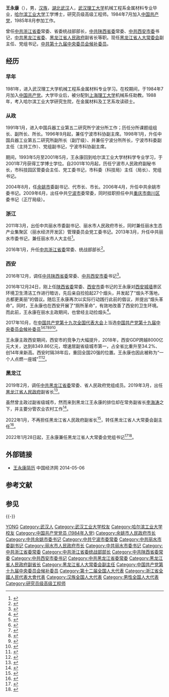 {{Other uses|王永康}}
{{Infobox_officeholder
| name = 王永康
| image name = 
| width = 
| office = [[黑龙江省人大常委会|黑龙江省人大常委会]]党组书记
| term_start = 2022年1月28日
| term_end = 
| 1blankname = 主任
| 1namedata = [[许勤_(1961年)|许勤]]
| office1 = [[黑龙江省人民政府|黑龙江省人民政府]]副省长
| term_start1 = 2019年3月25日
| term_end1 = 2022年1月20日
| 1blankname1 = 省长
| 1namedata1 = [[王文涛|王文涛]]{{to}}[[胡昌升|胡昌升]]
| office2 = [[中国共产党西安市委员会|中国共产党西安市委员会]]书记
| term_start2 = 2016年12月9日
| term_end2 = 2019年2月27日
| predecessor2 = [[魏民洲|魏民洲]]
| deputy2 = [[上官吉庆|上官吉庆]]{{to}}[[李明远_(1965年)|李明远]]（副书记兼市长）
| successor2 = [[王浩_(1963年)|王浩]]
| office3 = [[中国共产党浙江省委员会|中国共产党浙江省委员会]]统战部部长
| 1blankname3 = 省委书记
| 1namedata3 = [[夏宝龙|夏宝龙]]
| term_start3 = 2016年2月1日
| term_end3 = 2016年12月9日
| predecessor3 = [[孙文友|孙文友]]
| successor3 = [[冯志礼|冯志礼]]
| office4 = [[中国共产党丽水市委员会|中国共产党丽水市委员会]]书记
| term_start4 = 2013年3月14日
| term_end4 = 2016年1月30日
| predecessor4 = [[卢子跃|卢子跃]]
| deputy4 = [[黄志平_(1961年)|黄志平]]{{to}}[[朱晨|朱晨]]（副书记兼市长）
| successor4 = [[史济锡|史济锡]]
| office5 = [[丽水市人民政府|丽水市人民政府]]市长
| 1blankname5 = 市委书记
| 1namedata5 = [[卢子跃|卢子跃]]
| term_start5 = 2011年3月25日
| term_end5 = 2013年4月10日
| predecessor5 = [[卢子跃|卢子跃]]
| successor5 = [[黄志平_(1961年)|黄志平]]
| sex = 男
| 民族 = 汉族
| different name = 
| date of birth = {{birth year and age|1963|11}}
| place of birth = 
| date of death = 
| place of death = 
| native place = [[湖北省|湖北省]][[武汉市|武汉市]]
| party = {{CPC}}
| spouse = 
| relatives = 
| educate = 
* [[武汉工业大学|武汉工业大学]]机械工程系金属材料专业学士学位
* [[哈尔滨工业大学|哈尔滨工业大学]]金属材料及热处理专业硕士学位
* [[哈尔滨工业大学|哈尔滨工业大学]]材料学专业博士学位
}}

'''王永康'''（{{bd|1963年|11月|catIdx=W王}}），男，[[汉族|汉族]]，[[湖北省|湖北]][[武汉市|武汉]]人，[[武汉理工大学|武汉理工大学]]机械工程系金属材料专业毕业，[[哈尔滨工业大学|哈尔滨工业大学]]工学博士，研究员级高级工程师。1984年7月加入[[中国共产党|中国共产党]]，1985年8月参加工作。

曾任[[中国共产党浙江省委员会|中共浙江省委]]常委、省委统战部部长，[[中国共产党陕西省委员会|中共陕西省委]]常委、[[中国共产党西安市委员会|中共西安市委]]书记，[[中国共产党黑龙江省委员会|中共黑龙江省委]]、[[黑龙江省人民政府|黑龙江省人民政府]]副省长等职。现任[[黑龙江省人大常委会|黑龙江省人大常委会]]副主任、党组书记，[[中国共产党第十九届中央委员会候补委员列表|中共第十九届中央委员会候补委员]]。

==经历==
===早年===
1981年，进入武汉理工大学机械工程系金属材料专业学习。在校期间，于1984年7月加入[[中国共产党|中国共产党]]。大学毕业后，被分配到[[上海理工大学|上海理工大学]]机械系任助教。1988年，考入哈尔滨工业大学研究生院，在金属材料及工艺系攻读硕士。

===从政===
1991年1月，进入中国兵器工业第五二研究所宁波分所工作；历任分所课题组组长、副所长、所长。1996年9月起，兼任宁波市科协副主席。1998年1月，升任中国兵器工业第五二研究所副所长（副厅级）、并兼任宁波分所所长，宁波市科委副主任（主持工作）、党组副书记，宁波市科协副主席。

期间，1993年5月至2001年5月，王永康回到哈尔滨工业大学材料学专业学习，于2001年7月获得工学博士学位。自2001年10月起，历任宁波市人民政府副秘书长，市科技园区管委会主任、党工委书记，市科委（科技局）主任（局长）、党组书记。

2004年8月，任[[余姚市|余姚市]]委副书记、代市长、市长。2006年4月，升任中共余姚市委书记。2009年6月，出任中共[[宁波市|宁波市]]委常委，同时挂职担任中共[[重庆市|重庆市]][[南川区|南川区]]委书记（正厅局级）。

===浙江===
2011年3月，出任中共丽水市委副书记、丽水市人民政府市长，同时兼任丽水生态产业集聚区（丽水经济开发区）管理委员会党工委书记。2013年3月，升任中共丽水市委书记，兼任丽水市人大主任<ref>{{cite web|title=王永康任丽水市人大主任 黄志平任市长|url=http://district.ce.cn/newarea/sddy/201304/10/t20130410_24278488.shtml|accessdate=2014-06-06|publisher=中国经济网|archive-url=https://web.archive.org/web/20140829123501/http://district.ce.cn/newarea/sddy/201304/10/t20130410_24278488.shtml|archive-date=2014-08-29|dead-url=no}}</ref>。

2016年1月，升任[[中国共产党浙江省委员会|中共浙江省委]]常委、统战部部长<ref>{{cite news|title=王永康任浙江省委常委、省委统战部长|url=http://renshi.people.com.cn/n1/2016/0201/c139617-28100646.html|accessdate=2016-02-01|newspaper=中国共产党新闻网|archive-date=2016-02-02|archive-url=https://web.archive.org/web/20160202113525/http://renshi.people.com.cn/n1/2016/0201/c139617-28100646.html|dead-url=no}}</ref>。

===西安===
2016年12月，调任[[中国共产党陕西省委员会|中共陕西省委]]常委、[[中共西安市委|中共西安市委]]书记<ref>{{cite news|title=王永康任陕西省委常委西安市委书记|url=http://news.sina.com.cn/c/sz/2016-12-09/doc-ifxypipt0706644.shtml|accessdate=2016-12-09|4=|archive-date=2016-12-10|archive-url=https://web.archive.org/web/20161210151157/http://news.sina.com.cn/c/sz/2016-12-09/doc-ifxypipt0706644.shtml|dead-url=no}}</ref>。

2016年12月24日，刚上任[[中国共产党陕西省委员会|陕西省委]]常委、[[西安市|西安市]]委书记的王永康对[[西安城墙|西安城墙]]景区环境卫生清洁工作进行暗访，先后亲自捡拾起27个烟头，并发起了“烟头不落地，古都更美丽”的倡议。随后王永康再次以实际行动践行此前的倡议，并提出“烟头革命”。同时，王永康也在西安开展了“厕所革命”，有效地改善了西安的卫生环境。而此前，王永康在丽水主政期间，也曾经主动捡烟头<ref>{{cite news|title=履新两个月 西安"捡烟头市委书记"瘦了|url=http://news.163.com/17/0215/23/CDBQQ9PN0001899N.html|accessdate=2017-02-15|4=|archive-url=https://web.archive.org/web/20170216101027/http://news.163.com/17/0215/23/CDBQQ9PN0001899N.html|archive-date=2017-02-16|dead-url=yes}}</ref>。

2017年10月，在[[中国共产党第十九次全国代表大会|中国共产党第十九次全国代表大会]]上当选[[中国共产党第十九届中央委员会候补委员列表|中国共产党第十九届中央委员会候补委员]]<ref>{{cite news|title=中国共产党第十九届中央委员会候补委员名单（172名）|url=https://news.gmw.cn/2017-10/25/content_26593954.htm|accessdate=2021-08-18|work=光明日报|agency=光明网|archive-date=2021-08-18|archive-url=https://web.archive.org/web/20210818074600/https://news.gmw.cn/2017-10/25/content_26593954.htm|dead-url=no}}</ref><ref>{{cite news|title=十九届中央委员、候补委员、中央纪委委员名单|url=http://news.cri.cn/20171024/f3e85cce-38bb-818d-ce36-bd4c66d0d4c6.html|accessdate=2021-08-18|work=国际在线|agency=国际在线|archive-date=2021-08-18|archive-url=https://web.archive.org/web/20210818074542/http://news.cri.cn/20171024/f3e85cce-38bb-818d-ce36-bd4c66d0d4c6.html|dead-url=no}}</ref><ref>{{cite news|title=十九大受权发布：中国共产党第十九届中央委员会候补委员名单|url=http://www.xinhuanet.com//politics/19cpcnc/2017-10/24/c_1121848883.htm|accessdate=2021-08-18|work=新华网|agency=新华网|archive-date=2018-12-09|archive-url=https://web.archive.org/web/20181209124324/http://www.xinhuanet.com//politics/19cpcnc/2017-10/24/c_1121848883.htm|dead-url=no}}</ref><ref>{{cite news|title=中国共产党第十九届中央委员会候补委员名单|url=http://guoqing.china.com.cn/zy/2018-03/01/content_50628437.htm|accessdate=2021-08-18|work=中国网|agency=中国网|archive-date=2021-08-18|archive-url=https://web.archive.org/web/20210818074045/http://guoqing.china.com.cn/zy/2018-03/01/content_50628437.htm|dead-url=no}}</ref><ref>{{cite news|title=中国共产党第十九届中央委员会候补委员名单|url=http://www.gov.cn/guoqing/2017-10/24/content_5432328.htm|accessdate=2021-08-18|work=中国政府网|agency=中国政府网|archive-date=2020-08-05|archive-url=https://web.archive.org/web/20200805131505/http://www.gov.cn/guoqing/2017-10/24/content_5432328.htm|dead-url=no}}</ref><ref>{{cite news|title=中国共产党第十九届中央委员会候补委员名单|url=https://china.huanqiu.com/article/9CaKrnK5yXI|accessdate=2021-08-18|work=环球网|agency=环球网|archive-date=2021-08-18|archive-url=https://web.archive.org/web/20210818074045/https://china.huanqiu.com/article/9CaKrnK5yXI|dead-url=no}}</ref>。

王永康主政西安期间，西安市的竞争力大幅提升，2018年，西安GDP跨越8000亿元大关，达到8349.86亿元，增速居副省级城市第一，占全省比重升至34.2%、创14年来新高。西安时隔38年后，重回全国20强的位置。王永康也因此被称为“一个人点燃一座城”<ref>{{cite web|title=王永康留给西安的最大财富：一个人点燃一座城！|url=https://news.hexun.com/2019-02-26/196298173.html|accessdate=2021-02-07|date=2019-02-26|website=和讯}}</ref><ref>{{cite web|title=西安市委书记王永康的离任，为何会受到如此多的关注？|url=https://www.sohu.com/a/297610785_100240031|accessdate=2021-02-07|date=2019-02-25|website=搜狐}}</ref>。

===黑龙江===
2019年2月，调任[[中国共产党黑龙江省委员会|中共黑龙江省委]]常委、省人民政府党组成员。2019年3月，出任[[黑龙江省人民政府|黑龙江省人民政府]]副省长<ref>{{cite news|title=王永康任黑龙江省副省长|url=http://www.xinhuanet.com/renshi/2019-03/23/c_1124271962.htm|accessdate=2021-10-19|work=新华网|archive-date=2020-08-08|archive-url=https://web.archive.org/web/20200808164444/http://www.xinhuanet.com/renshi/2019-03/23/c_1124271962.htm|dead-url=no}}</ref>。

虽然曾主政过副省级城市，然而来到黑龙江王永康的排位却在常务副省长[[李海涛_(1963年)|李海涛]]之下，并主要分管农业农村工作<ref>{{cite web|title=“永康书记”的新分工：负责农业农村工作，还分管这个特殊部门|url=https://www.sohu.com/a/308579728_100103081|accessdate=2021-02-07|date=2019-04-17|website=搜狐}}</ref>。

2022年1月，不再担任黑龙江省人民政府副省长<ref>{{Cite web|title=黑龙江省人大常委会任免名单-东北网黑龙江|url=https://heilongjiang.dbw.cn/system/2022/01/20/058807851.shtml|access-date=2022-01-20|publisher=东北网}}</ref>，转任黑龙江省人大常委会副主任<ref>{{Cite web|title=许勤当选黑龙江省人大常委会主任 王永康、王兆力、贾玉梅当选副主任|url=http://district.ce.cn/newarea/sddy/202201/26/t20220126_37291204.shtml|access-date=2022-01-26|publisher=中国经济网}}</ref>。

2022年1月28日起，王永康兼任黑龙江省人大常委会党组书记<ref>{{cite web|title=省人大常委会党组召开第101次（扩大）会议|url=http://www.hljrd.gov.cn/web/overview/development-detail.html?nid=7079&cn=office&li=y&tb=news}}</ref><ref>{{Cite web|title=王永康已任黑龙江省人大常委会党组书记|url=https://news.sina.com.cn/c/2022-01-29/doc-ikyamrmz8118668.shtml|access-date=2022-01-29|date=2022-01-29|publisher=新浪}}</ref>。

==外部链接==
*[http://district.ce.cn/newarea/sddy/201402/17/t20140217_2314288.shtml 王永康简历 ] {{Wayback|url=http://district.ce.cn/newarea/sddy/201402/17/t20140217_2314288.shtml |date=20140506094732 }} 中国经济网 2014-05-06

==参考文献==
{{Reflist}}

==参见==
{{-}}
{{start box}}
{{s-ppo|cpc}}
{{s-before|[[胡亚枫|胡亚枫]]}}
{{s-title|[[黑龙江省人大常委会|黑龙江省人大常委会]]党组书记|2022年1月28日－}}
{{s-inc}}
{{s-before|[[魏民洲|魏民洲]]}}
{{s-title|[[中国共产党西安市委员会|中国共产党西安市委员会]]书记|2016年12月－2019年2月}}
{{s-after|[[王浩_(1963年)|王浩]]}}
{{s-before|[[孙文友|孙文友]]}}
{{s-title|[[中国共产党浙江省委员会|中国共产党浙江省委员会]]统战部部长|2016年1月－2016年12月}}
{{s-after|[[冯志礼|冯志礼]]}}
{{s-before|[[卢子跃|卢子跃]]}}
{{s-title|[[中国共产党丽水市委员会|中国共产党丽水市委员会]]书记|2013年3月－2016年1月}}
{{s-after|[[史济锡|史济锡]]}}
{{s-gov|prc}}
{{s-before|[[卢子跃|卢子跃]]}}
{{s-title|[[丽水市人民政府|丽水市人民政府]]市长|2011年3月－2013年3月}}
{{s-after|[[黄志平_(1961年)|黄志平]]}}
{{end box}}

{{黑龙江省领导人}}
{{DEFAULTSORT:Wang王}}

[[Category:王姓|YONG]]
[[Category:武汉人|Category:武汉人]]
[[Category:武汉工业大学校友|Category:武汉工业大学校友]]
[[Category:哈尔滨工业大学校友|Category:哈尔滨工业大学校友]]
[[Category:中国共产党党员_(1984年入党)|Category:中国共产党党员 (1984年入党)]]
[[Category:余姚市人民政府市长|Category:余姚市人民政府市长]]
[[Category:中共余姚市委书记|Category:中共余姚市委书记]]
[[Category:中共宁波市委常委|Category:中共宁波市委常委]]
[[Category:中共丽水市委副书记|Category:中共丽水市委副书记]]
[[Category:丽水市人民政府市长|Category:丽水市人民政府市长]]
[[Category:中共丽水市委书记|Category:中共丽水市委书记]]
[[Category:中共浙江省委常委|Category:中共浙江省委常委]]
[[Category:中共浙江省委统战部部长|Category:中共浙江省委统战部部长]]
[[Category:中共陕西省委常委|Category:中共陕西省委常委]]
[[Category:中共西安市委书记|Category:中共西安市委书记]]
[[Category:中共黑龙江省委常委|Category:中共黑龙江省委常委]]
[[Category:黑龙江省人民政府副省长|Category:黑龙江省人民政府副省长]]
[[Category:黑龙江省人大常委会副主任|Category:黑龙江省人大常委会副主任]]
[[Category:中国共产党第十九届中央委员会候补委员|Category:中国共产党第十九届中央委员会候补委员]]
[[Category:第十二届全国人大代表|Category:第十二届全国人大代表]]
[[Category:浙江省全國人民代表大會代表|Category:浙江省全國人民代表大會代表]]
[[Category:汉族全国人大代表|Category:汉族全国人大代表]]
[[Category:男性全国人大代表|Category:男性全国人大代表]]
[[Category:研究员级高级工程师|Category:研究员级高级工程师]]